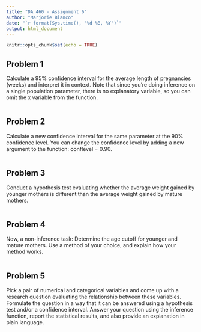 ---
title: "DA 460 - Assignment 6"
author: "Marjorie Blanco"
date: "`r format(Sys.time(), '%d %B, %Y')`"
output: html_document
---

```{r setup, include=FALSE}
knitr::opts_chunk$set(echo = TRUE)
```

## Problem 1

Calculate a 95% confidence interval for the average length of pregnancies (weeks) and interpret it in context. Note that since you're doing inference on a single population parameter, there is no explanatory variable, so you can omit the x variable from the function.

```{r}
```

## Problem 2

Calculate a new confidence interval for the same parameter at the 90% confidence level. You can change the confidence level by adding a new argument to the function: conflevel = 0.90.

```{r}
```

## Problem 3

Conduct a hypothesis test evaluating whether the average weight gained by younger mothers is different than the average weight gained by mature mothers.

```{r}
```

## Problem 4

Now, a non-inference task: Determine the age cutoff for younger and mature mothers. Use a method of your choice, and explain how your method works.

```{r}
```

## Problem 5

Pick a pair of numerical and categorical variables and come up with a research question evaluating the relationship between these variables. Formulate the question in a way that it can be answered using a hypothesis test and/or a confidence interval. Answer your question using the inference function, report the statistical results, and also provide an explanation in plain language.

```{r}
```


